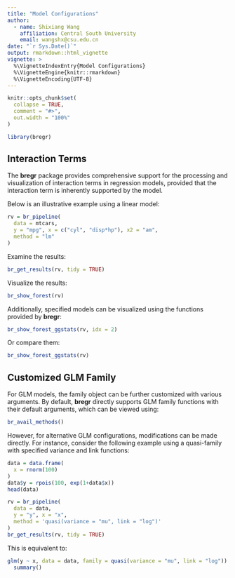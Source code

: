 ```yaml
---
title: "Model Configurations"
author: 
  - name: Shixiang Wang
    affiliation: Central South University
    email: wangshx@csu.edu.cn
date: "`r Sys.Date()`"
output: rmarkdown::html_vignette
vignette: >
  %\VignetteIndexEntry{Model Configurations}
  %\VignetteEngine{knitr::rmarkdown}
  %\VignetteEncoding{UTF-8}
---
```


```r
knitr::opts_chunk$set(
  collapse = TRUE,
  comment = "#>",
  out.width = "100%"
)
```

```r
library(bregr)
```

## Interaction Terms

The **bregr** package provides comprehensive support for the processing and visualization of interaction terms in regression models, provided that the interaction term is inherently supported by the model.

Below is an illustrative example using a linear model:

```r
rv = br_pipeline(
  data = mtcars,
  y = "mpg", x = c("cyl", "disp*hp"), x2 = "am",
  method = "lm"
)
```

Examine the results:

```r
br_get_results(rv, tidy = TRUE)
```

Visualize the results:

```r
br_show_forest(rv)
```

Additionally, specified models can be visualized using the functions provided by **bregr**:

```r
br_show_forest_ggstats(rv, idx = 2)
```

Or compare them:

```r
br_show_forest_ggstats(rv)
```

## Customized GLM Family

For GLM models, the family object can be further customized with various arguments. By default, **bregr** directly supports GLM family functions with their default arguments, which can be viewed using:\

```r
br_avail_methods()
```

However, for alternative GLM configurations, modifications can be made directly. For instance, consider the following example using a quasi-family with specified variance and link functions:

```r
data = data.frame(
  x = rnorm(100)
)
data$y = rpois(100, exp(1+data$x))
head(data)
```

```r
rv = br_pipeline(
  data = data,
  y = "y", x = "x",
  method = 'quasi(variance = "mu", link = "log")'
)
br_get_results(rv, tidy = TRUE)
```

This is equivalent to:

```r
glm(y ~ x, data = data, family = quasi(variance = "mu", link = "log")) |> 
  summary()
```
